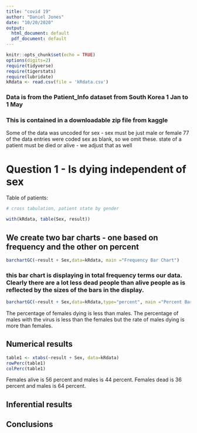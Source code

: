 ```yaml
---
title: "covid 19"
author: "Daniel Jones"
date: "10/20/2020"
output:
  html_document: default
  pdf_document: default
---
```


```r
knitr::opts_chunk$set(echo = TRUE)
options(digits=2)
require(tidyverse)
require(tigerstats)
require(lubridate)
kRdata <- read.csv(file = 'kRdata.csv')
```
### Data is from the Patient_Info dataset from South Korea 1 Jan to 1 May 
### This is contained in a downloadable zip file from kaggle

Some of the data was uncoded for sex - sex must be just male or female
77 of the data entries were coded sex  as blank, so we omit these.
state of a patient must be died or alive - we adjust that as well   
  
# Question 1 - Is dying independent of sex




Table of patients:
```r

# cross tabulation, patient state by gender

with(kRdata, table(Sex, result))

```

## We create two bar charts - one based on frequency and the other on percent

```r
barchartGC(~result + Sex,data=kRdata, main ="Frequency Bar Chart")
```

  
### this bar chart is displaying in total frequency terms our data.  Clearly there are a lot less dead people than alive people as is reflected by the sizes of the bars in the display.  

```r
barchartGC(~result + Sex,data=kRdata,type="percent", main ="Percent Bar Chart")
```

The percentage of females dying is less than males. The percentage of males with the virus is less than the females but the rate of males dying is more than females.

  
## Numerical results

```r
table1 <- xtabs(~result + Sex, data=kRdata)
rowPerc(table1)
colPerc(table1)
```
Females alive is 56 percent and males is 44 percent.
Females dead is 36 percent and males is 64 percent.

## Inferential results 




## Conclusions

